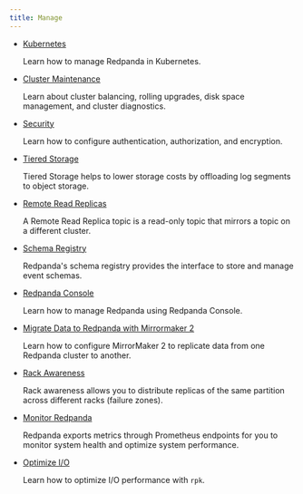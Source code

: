 ```yaml
---
title: Manage
---
```


<head>
    <meta name="title" content="Manage | Redpanda Docs"/>
    <meta name="description" content="Manage Redpanda."/>
    <link rel="canonical" href="https://docs.redpanda.com/docs/manage/" />
</head>

- [Kubernetes](../manage/kubernetes)

  Learn how to manage Redpanda in Kubernetes.

- [Cluster Maintenance](../manage/cluster-maintenance)

  Learn about cluster balancing, rolling upgrades, disk space management, and cluster diagnostics.

- [Security](../manage/security)

  Learn how to configure authentication, authorization, and encryption.

- [Tiered Storage](../manage/tiered-storage-linux)

  Tiered Storage helps to lower storage costs by offloading log segments to object storage. 

- [Remote Read Replicas](../manage/remote-read-replicas)

   A Remote Read Replica topic is a read-only topic that mirrors a topic on a different cluster. 

- [Schema Registry](../manage/schema-registry)
 
   Redpanda's schema registry provides the interface to store and manage event schemas. 

- [Redpanda Console](../manage/console/)

  Learn how to manage Redpanda using Redpanda Console.

- [Migrate Data to Redpanda with Mirrormaker 2](../manage/data-migration)

  Learn how to configure MirrorMaker 2 to replicate data from one Redpanda cluster to another.

- [Rack Awareness](../manage/rack-awareness)

  Rack awareness allows you to distribute replicas of the same partition across different racks (failure zones). 

- [Monitor Redpanda](../manage/monitoring)

  Redpanda exports metrics through Prometheus endpoints for you to monitor system health and optimize system performance.

- [Optimize I/O](../manage/io-optimization)

  Learn how to optimize I/O performance with `rpk`. 
